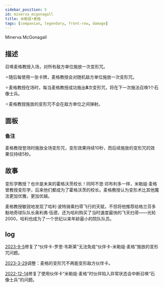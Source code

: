 ```yaml
---
sidebar_position: 5
id: minerva_mcgonagall
title: 米勒娃•麦格
tags: [companian, legendary, front-row, damage]
---
```


Minerva McGonagall

<!--truncate-->



<CardBasics cardKey={id}/>


## 描述

召唤麦格教授入场，对所有敌方单位施放一次变形咒。

✧随后每使用一张卡牌，麦格教授会对随机敌方单位施放一次变形咒。

✧麦格教授在场时，每当麦格教授成功施出**8**次变形咒，将在下一次施法召唤1个石像士兵。

✧麦格教授施放的变形咒不会在敌方单位之间弹射。

## 面板


<LevelComponent/>


<CardDynamicTable cardKey={id}/>


<CardComplexTable cardKey={id}/>


### 备注

麦格教授登场时施放全场变形咒，变形效果持续10秒，而后续施放的变形咒的效果仅持续5秒。


## 故事

变形学教授？也许是未来的霍格沃茨校长！同阿不思·邓布利多一样，米勒娃·麦格曾教授变形学，后来他们都成为了霍格沃茨的校长。麦格教授认为变形术比其他魔法更加优雅，更加优越。

麦格教授敏锐地发现了哈利·波特骑乘扫帚飞行的天赋，不但将他推荐给格兰芬多魁地奇球队队长奥利弗·伍德，还为哈利购买了当时速度最快的飞天扫帚——光轮2000，哈利也成为了一个世纪以来年龄最小的院队队员。


## log

[2023-9-5](/blog/230905-update-annc#fix)修复了“伙伴卡-罗恩·韦斯莱”无法免疫“伙伴卡-米勒娃·麦格”施放的变形咒问题。

[2023-3-29](/blog/230329-update-annc#adjustment)调整：麦格的变形咒不再能变形敌方伙伴卡。

[2022-12-14](/blog/221221-update-annc#fix)修复了使用伙伴卡“米勒娃·麦格”时伙伴陷入异常状态会中断召唤“石像士兵”的问题。